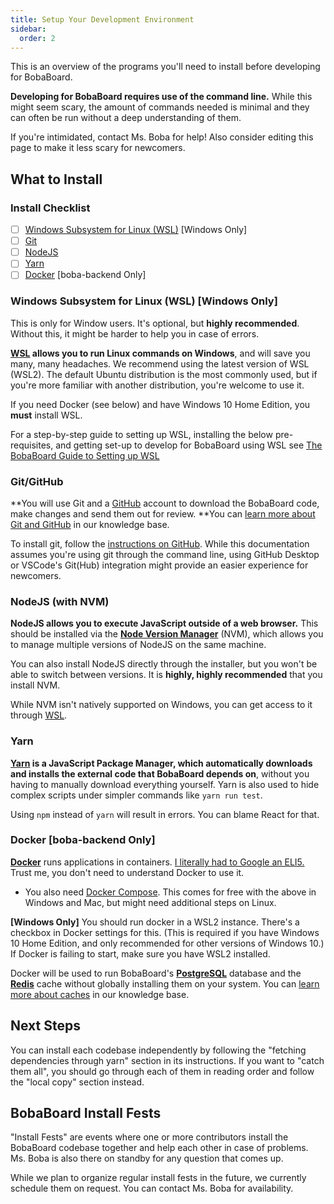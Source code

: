 ```yaml
---
title: Setup Your Development Environment
sidebar:
  order: 2
---
```



This is an overview of the programs you'll need to install before developing for
BobaBoard.

<Aside type="tip">

**Developing for BobaBoard requires use of the command line.** While this might
seem scary, the amount of commands needed is minimal and they can often be run
without a deep understanding of them.

If you're intimidated, contact Ms. Boba for help! Also consider editing this
page to make it less scary for newcomers.

</Aside>

## What to Install

### Install Checklist

- [ ] [Windows Subsystem for Linux (WSL)](#windows-subsystem-for-linux-wsl-windows-only)
      [Windows Only]
- [ ] [Git](#git)
- [ ] [NodeJS](#nodejs-with-nvm)
- [ ] [Yarn](#yarn)
- [ ] [Docker](#docker-boba-backend-only) [boba-backend Only]

### Windows Subsystem for Linux (WSL) [Windows Only]

<Aside type="caution">

This is only for Window users. It's optional, but **highly recommended**.
Without this, it might be harder to help you in case of errors.

</Aside>

**[WSL](https://docs.microsoft.com/en-us/windows/wsl/install) allows you to run
Linux commands on Windows**, and will save you many, many headaches. We
recommend using the latest version of WSL (WSL2). The default Ubuntu
distribution is the most commonly used, but if you're more familiar with another
distribution, you're welcome to use it.

<Aside type="caution">

If you need Docker (see below) and have Windows 10 Home Edition, you **must**
install WSL.

</Aside>

For a step-by-step guide to setting up WSL, installing the below pre-requisites,
and getting set-up to develop for BobaBoard using WSL see
[The BobaBoard Guide to Setting up WSL](/development/start-developing/wsl)

### Git/GitHub

**You will use Git and a [GitHub](https://github.com/) account to download the
BobaBoard code, make changes and send them out for review. **You can
[learn more about Git and GitHub](/volunteering/coding/github/understanding-github)
in our knowledge base.

To install git, follow the
[instructions on GitHub](https://github.com/git-guides/install-git). While this
documentation assumes you're using git through the command line, using GitHub
Desktop or VSCode's Git(Hub) integration might provide an easier experience for
newcomers.

### NodeJS (with NVM)

**NodeJS allows you to execute JavaScript outside of a web browser.** This
should be installed via the
[**Node Version Manager**](https://github.com/nvm-sh/nvm) (NVM), which allows
you to manage multiple versions of NodeJS on the same machine.

<Aside type="caution">

You can also install NodeJS directly through the installer, but you won't be
able to switch between versions. It is **highly, highly recommended** that you
install NVM.

</Aside>

<Aside type="tip">

While NVM isn't natively supported on Windows, you can get access to it through
[WSL](https://learn.microsoft.com/en-us/windows/dev-environment/javascript/nodejs-on-wsl).

</Aside>

### Yarn

**[Yarn](https://classic.yarnpkg.com/en/) is a JavaScript Package Manager, which
automatically downloads and installs the external code that BobaBoard depends
on**, without you having to manually download everything yourself. Yarn is also
used to hide complex scripts under simpler commands like `yarn run test`.

<Aside type="tip">

Using `npm` instead of `yarn` will result in errors. You can blame React for
that.

</Aside>

### Docker [boba-backend Only]

[**Docker**](https://www.docker.com/products/docker-desktop) runs applications
in containers.
[I literally had to Google an ELI5.](https://www.reddit.com/r/docker/comments/9xwlg6/can_anyone_eli5_what_docker_is_and_its_practical/)
Trust me, you don't need to understand Docker to use it.

- You also need [Docker Compose](https://docs.docker.com/compose/install/). This
  comes for free with the above in Windows and Mac, but might need additional
  steps on Linux.

<Aside type="caution">

**[Windows Only]** You should run docker in a WSL2 instance. There's a checkbox
in Docker settings for this. (This is required if you have Windows 10 Home
Edition, and only recommended for other versions of Windows 10.) If Docker is
failing to start, make sure you have WSL2 installed.

</Aside>

Docker will be used to run BobaBoard's
[**PostgreSQL**](https://www.postgresql.org/) database and the
[**Redis**](https://redis.io/topics/quickstart) cache without globally
installing them on your system. You can
[learn more about caches](.../../../knowledge-base/caching) in our knowledge
base.

## Next Steps

You can install each codebase independently by following the "fetching
dependencies through yarn" section in its instructions. If you want to "catch
them all", you should go through each of them in reading order and follow the
"local copy" section instead.

## BobaBoard Install Fests

"Install Fests" are events where one or more contributors install the BobaBoard
codebase together and help each other in case of problems. Ms. Boba is also
there on standby for any question that comes up.

While we plan to organize regular install fests in the future, we currently
schedule them on request. You can contact Ms. Boba for availability.
